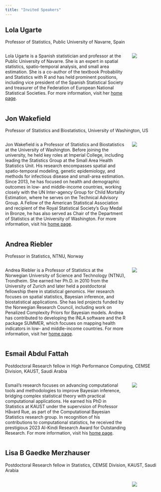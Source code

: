 ```yaml
---
title: "Invited Speakers"
---
```


## Lola Ugarte

Professor of Statistics, Public University of Navarre, Spain

::: columns
::: {.column width="80%"}

Lola Ugarte is a Spanish statistician and professor at the Public University of Navarre. She is an expert in spatial statistics, spatio-temporal analysis, and small area estimation. She is a co-author of the textbook Probability and Statistics with R and has held prominent positions, including vice president of the Spanish Statistical Society and treasurer of the Federation of European National Statistical Societies. For more information, visit her [home page](https://www.unavarra.es/personal/lugarte/indexfotoingles.htm).

:::
::: {.column width="20%"}

![](img/lola_ugarte.png)


:::
:::

## Jon Wakefield

Professor of Statistics and Biostatistics, University of Washington, US

::: columns
::: {.column width="80%"}

Jon Wakefield is a Professor of Statistics and Biostatistics at the University of Washington. Before joining the university, he held key roles at Imperial College, including leading the Statistics Group at the Small Area Health Statistics Unit. His research encompasses spatial and spatio-temporal modeling, genetic epidemiology, and methods for infectious disease and small-area estimation. Since 2013, he has focused on health and demographic outcomes in low- and middle-income countries, working closely with the UN Inter-agency Group for Child Mortality Estimation, where he serves on the Technical Advisory Group. A Fellow of the American Statistical Association and recipient of the Royal Statistical Society’s Guy Medal in Bronze, he has also served as Chair of the Department of Statistics at the University of Washington. For more information, visit his [home page](https://faculty.washington.edu/jonno/).

:::
::: {.column width="20%"}

![](img/jon_walefiled.png)


:::
:::

## Andrea Riebler

Professor in Statistics, NTNU, Norway

::: columns
::: {.column width="80%"}

Andrea Riebler is a Professor of Statistics at the Norwegian University of Science and Technology (NTNU), Trondheim. She earned her Ph.D. in 2010 from the University of Zurich and later held a postdoctoral fellowship there in statistical genomics. Her research focuses on spatial statistics, Bayesian inference, and biostatistical applications. She has led projects funded by the Norwegian Research Council, including work on Penalized Complexity Priors for Bayesian models. Andrea has contributed to developing the INLA software and the R package SUMMER, which focuses on mapping health indicators in low- and middle-income countries. For more information, visit her [home page](https://andrerie.folk.ntnu.no/).

:::
::: {.column width="20%"}

![](img/andrea_riebler.jpg)


:::
:::


## Esmail Abdul Fattah

Postdoctoral Research fellow in High Performance Computing, CEMSE Division, KAUST, Saudi Arabia

::: columns
::: {.column width="80%"}

Esmail's research focuses on advancing computational tools and methodologies to improve Bayesian inference, bridging complex statistical theory with practical computational applications. He earned his PhD in Statistics at KAUST under the supervision of Professor Håvard Rue, as part of the Computational Bayesian Statistics research group. In recognition of his contributions to computational statistics, he received the prestigious 2023 Al-Kindi Research Award for Outstanding Research. For more information, visit his [home page](https://sites.google.com/kaust.edu.sa/esmail-abdulfattah/home).

:::
::: {.column width="20%"}

![](img/Esmail_Abdul_Fattah.png)


:::
:::


## Lisa B Gaedke Merzhauser

Postdoctoral Research fellow in Statistics, CEMSE Division, KAUST, Saudi Arabia

::: columns
::: {.column width="80%"}


:::
::: {.column width="20%"}

![](img/person_icon.png)


:::
:::


